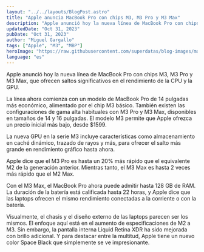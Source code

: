 ```yaml
---
layout: "../../layouts/BlogPost.astro"
title: "Apple anuncia MacBook Pro con chips M3, M3 Pro y M3 Max"
description: "Apple anunció hoy la nueva línea de MacBook Pro con chips M3, M3 Pro y M3 Max, que ofrecen saltos significativos en el rendimiento de la CPU y la GPU."
updatedDate: "Oct 31, 2023"
pubDate: "Oct 31, 2023"
author: "Miguel Gargallo"
tags: ["Apple", "M3", "MBP"]
heroImage: "https://raw.githubusercontent.com/superdatas/blog-images/main/ai-advancement-science.png"
language: "es"
---
```


Apple anunció hoy la nueva línea de MacBook Pro con chips M3, M3 Pro y M3 Max, que ofrecen saltos significativos en el rendimiento de la CPU y la GPU.

La línea ahora comienza con un modelo de MacBook Pro de 14 pulgadas más económico, alimentado por el chip M3 básico. También existen las configuraciones de gama alta habituales con M3 Pro y M3 Max, disponibles en tamaños de 14 y 16 pulgadas. El modelo M3 permite que Apple ofrezca un precio inicial más bajo, desde $1599.

La nueva GPU en la serie M3 incluye características como almacenamiento en caché dinámico, trazado de rayos y más, para ofrecer el salto más grande en rendimiento gráfico hasta ahora.

Apple dice que el M3 Pro es hasta un 20% más rápido que el equivalente M2 de la generación anterior. Mientras tanto, el M3 Max es hasta 2 veces más rápido que el M2 Max.

Con el M3 Max, el MacBook Pro ahora puede admitir hasta 128 GB de RAM. La duración de la batería está calificada hasta 22 horas, y Apple dice que las laptops ofrecen el mismo rendimiento conectadas a la corriente o con la batería.

Visualmente, el chasis y el diseño externo de las laptops parecen ser los mismos. El enfoque aquí está en el aumento de especificaciones de M2 a M3. Sin embargo, la pantalla interna Liquid Retina XDR ha sido mejorada con brillo adicional. Y para destacar entre la multitud, Apple tiene un nuevo color Space Black que simplemente se ve impresionante.
